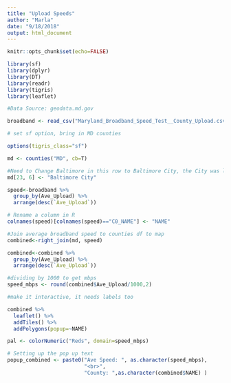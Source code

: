 ```yaml
---
title: "Upload Speeds"
author: "Marla"
date: "9/18/2018"
output: html_document
---
```


```r
knitr::opts_chunk$set(echo=FALSE)
```

```r
library(sf)
library(dplyr)
library(DT)
library(readr)
library(tigris)
library(leaflet)
```

```r
#Data Source: geodata.md.gov

broadband <- read_csv("Maryland_Broadband_Speed_Test__County_Upload.csv")

# set sf option, bring in MD counties

options(tigris_class="sf")

md <- counties("MD", cb=T)

#Need to Change Baltimore in this row to Baltimore City, the City was left off
md[23, 6] <- "Baltimore City"

speed<-broadband %>% 
  group_by(Ave_Upload) %>% 
  arrange(desc(`Ave_Upload`))

# Rename a column in R
colnames(speed)[colnames(speed)=="C0_NAME"] <- "NAME"

#Join average broadband speed to counties df to map
combined<-right_join(md, speed)

combined<-combined %>% 
  group_by(Ave_Upload) %>% 
  arrange(desc(`Ave_Upload`))

#dividing by 1000 to get mbps
speed_mbps <- round(combined$Ave_Upload/1000,2)

#make it interactive, it needs labels too

combined %>% 
  leaflet() %>% 
  addTiles() %>% 
  addPolygons(popup=~NAME)

pal <- colorNumeric("Reds", domain=speed_mbps)

# Setting up the pop up text
popup_combined <- paste0("Ave Speed: ", as.character(speed_mbps),
                         "<br>",
                         "County: ",as.character(combined$NAME) )
```

